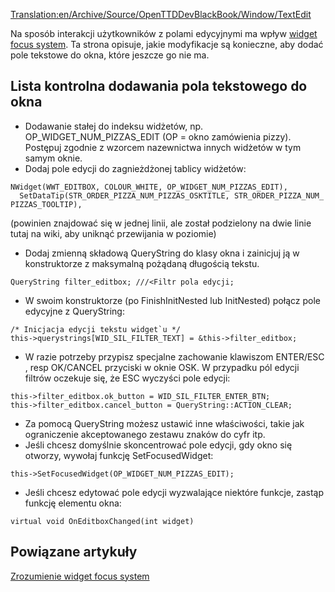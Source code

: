 [[Translation:en/Archive/Source/OpenTTDDevBlackBook/Window/TextEdit]]
 
<!--{{DevDoc}}-->{{pl/Development/Rozwój}}


Na sposób interakcji użytkowników z polami edycyjnymi ma wpływ [[pl/Archive/Source/OpenTTDDevBlackBook/Window/WidgetFocus|widget focus system]]. Ta strona opisuje, jakie modyfikacje są konieczne, aby dodać pole tekstowe do okna, które jeszcze go nie ma. 

== Lista kontrolna dodawania pola tekstowego do okna ==

* Dodawanie stałej do indeksu widżetów, np. OP_WIDGET_NUM_PIZZAS_EDIT (OP = okno zamówienia pizzy). Postępuj zgodnie z wzorcem nazewnictwa innych widżetów w tym samym oknie.
* Dodaj pole edycji do zagnieżdżonej tablicy widżetów:
 NWidget(WWT_EDITBOX, COLOUR_WHITE, OP_WIDGET_NUM_PIZZAS_EDIT),
   SetDataTip(STR_ORDER_PIZZA_NUM_PIZZAS_OSKTITLE, STR_ORDER_PIZZA_NUM_PIZZAS_TOOLTIP),
(powinien znajdować się w jednej linii, ale został podzielony na dwie linie tutaj na wiki, aby uniknąć przewijania w poziomie)
* Dodaj zmienną składową QueryString do klasy okna i zainicjuj ją w konstruktorze z maksymalną pożądaną długością tekstu.
 QueryString filter_editbox; ///<Filtr pola edycji;
* W swoim konstruktorze (po FinishInitNested lub InitNested) połącz pole edycyjne z QueryString:
 /* Inicjacja edycji tekstu widget`u */
 this->querystrings[WID_SIL_FILTER_TEXT] = &this->filter_editbox;
* W razie potrzeby przypisz specjalne zachowanie klawiszom ENTER/ESC , resp OK/CANCEL przyciski w oknie OSK. W przypadku pól edycji filtrów oczekuje się, że ESC wyczyści pole edycji:
 this->filter_editbox.ok_button = WID_SIL_FILTER_ENTER_BTN;
 this->filter_editbox.cancel_button = QueryString::ACTION_CLEAR;
* Za pomocą QueryString możesz ustawić inne właściwości, takie jak ograniczenie akceptowanego zestawu znaków do cyfr itp.
* Jeśli chcesz domyślnie skoncentrować pole edycji, gdy okno się otworzy, wywołaj funkcję SetFocusedWidget:
 this->SetFocusedWidget(OP_WIDGET_NUM_PIZZAS_EDIT);
* Jeśli chcesz edytować pole edycji wyzwalające niektóre funkcje, zastąp funkcję elementu okna:
 virtual void OnEditboxChanged(int widget)

== Powiązane artykuły ==

[[pl/Archive/Source/OpenTTDDevBlackBook/Window/WidgetFocus|Zrozumienie widget focus system]]